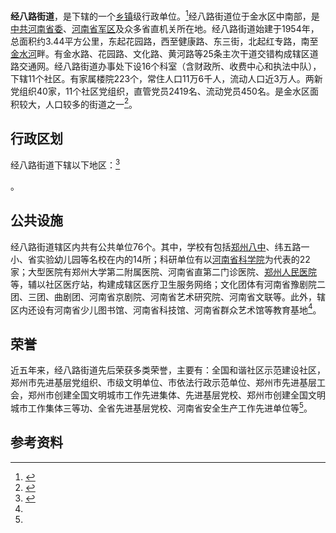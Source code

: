 {{中国乡级行政区
|景观照片文件名 = 20210129 Huanghe Road in Zhengzhou.jpg
|景观照片描述 = [[黄河路_(郑州)|黄河路]]街景
|汉语拼音 = 
|其他语言 = 
|其他语言名称 = 
|旧称 = 
|地名出处 = 
|位置图文件名 = 
|位置图描述 = 
|自定义图片= 
|建置时间 = 1954年
|政府驻地 = 
|毗邻 = [[花园路街道_(郑州市)|花园路街道]]、[[杜岭街道|杜岭街道]]、[[大石桥街道_(郑州市)|大石桥街道]]、[[文化路街道_(郑州市)|文化路街道]]
|总面积 = 3.44平方公里
|总人口 = 
|总人口年份 = 
|户籍人口 = 
|户籍人口年份 = 
|常住人口 = 11.6万
|常住人口年份 = 
|人口密度 = 
|GDP = 
|GDP年份 = 
|邮政编码 = 
|电话区号 = 371
|官方网站 = 
|网站名称 = 
|41/01/05/001/000}}

'''经八路街道'''，是{{PRC admin/fullname|41/01/05/001/000|3}}下辖的一个[[乡镇|乡镇]]级行政单位。<ref>{{PRC admin/ref sgc|{{PRC admin/parent|41/01/05/001/000}}}}</ref>经八路街道位于金水区中南部，是[[中国共产党河南省委员会|中共河南省委]]、[[河南省军区|河南省军区]]及众多省直机关所在地。经八路街道始建于1954年，总面积约3.44平方公里，东起花园路，西至健康路、东三街，北起红专路，南至[[金水河_(郑州)|金水河]]畔。有金水路、花园路、文化路、黄河路等25条主次干道交错构成辖区道路交通网。经八路街道办事处下设16个科室（含财政所、收费中心和执法中队），下辖11个社区。有家属楼院223个，常住人口11万6千人，流动人口近3万人。两新党组织40家，11个社区党组织，直管党员2419名、流动党员450名。是金水区面积较大，人口较多的街道之一<ref name=intro>{{cite web |title=经八路街道简介 |url=http://zzjsjbl.hnzwfw.gov.cn/art/2019/8/27/art_54180_6332.html |website=经八路街道政务服务网 |accessdate= }}</ref>。

== 行政区划 ==
经八路街道下辖以下地区：<ref>{{PRC admin/ref sgc|41/01/05/001/000}}</ref>

{{PRC admin/children|41/01/05/001/000}}。

== 公共设施 ==
经八路街道辖区内共有公共单位76个。其中，学校有包括[[郑州市第八中学|郑州八中]]、纬五路一小、省实验幼儿园等名校在内的14所；科研单位有以[[河南省科学院|河南省科学院]]为代表的22家；大型医院有郑州大学第二附属医院、河南省直第二门诊医院、[[郑州人民医院|郑州人民医院]]等，辅以社区医疗站，构建成辖区医疗卫生服务网络；文化团体有河南省豫剧院二团、三团、曲剧团、河南省京剧院、河南省艺术研究院、河南省文联等。此外，辖区内还设有河南省少儿图书馆、河南省科技馆、河南省群众艺术馆等教育基地<ref name=intro />。

== 荣誉 ==
近五年来，经八路街道先后荣获多类荣誉，主要有：全国和谐社区示范建设社区，郑州市先进基层党组织、市级文明单位、市依法行政示范单位、郑州市先进基层工会，郑州市创建全国文明城市工作先进集体、先进基层党校、郑州市创建全国文明城市工作集体三等功、全省先进基层党校、河南省安全生产工作先进单位等<ref name=intro />。

== 参考资料 ==

{{reflist}}

{{PRC admin/navcat|41/01/05/001/000}}